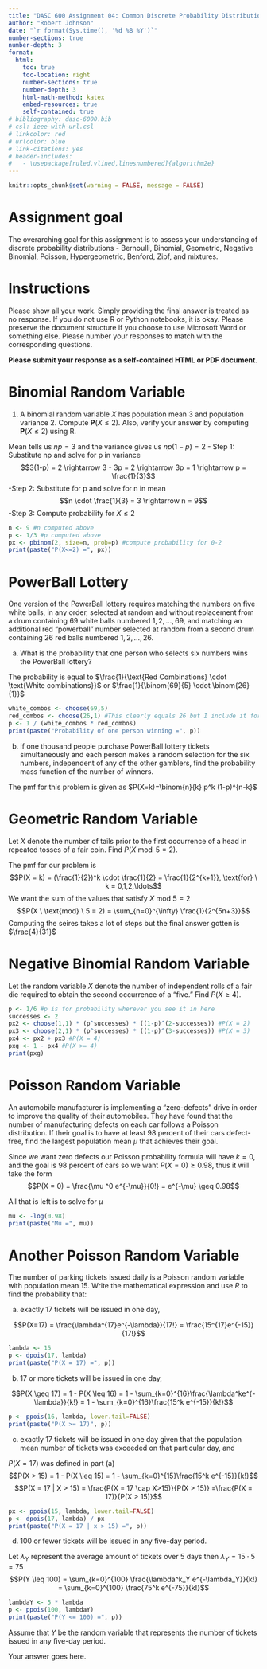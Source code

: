 ---
title: "DASC 600 Assignment 04: Common Discrete Probability Distributions"
author: "Robert Johnson"
date: "`r format(Sys.time(), '%d %B %Y')`"
number-sections: true
number-depth: 3
format:
  html:
    toc: true
    toc-location: right
    number-sections: true
    number-depth: 3
    html-math-method: katex
    embed-resources: true
    self-contained: true
# bibliography: dasc-6000.bib 
# csl: ieee-with-url.csl
# linkcolor: red
# urlcolor: blue
# link-citations: yes
# header-includes:
#   - \usepackage[ruled,vlined,linesnumbered]{algorithm2e}
---

```{r setup, include=FALSE} 
knitr::opts_chunk$set(warning = FALSE, message = FALSE) 
```


# Assignment goal

The overarching goal for this assignment is to assess your understanding of discrete probability distributions - Bernoulli, Binomial, Geometric, Negative Binomial, Poisson, Hypergeometric, Benford, Zipf, and mixtures.

# Instructions

Please show all your work. Simply providing the final answer is treated as no response. If you do not use R or Python notebooks, it is okay. Please preserve the document structure if you choose to use Microsoft Word or something else. Please number your responses to match with the corresponding questions.

**Please submit your response as a self-contained HTML or PDF document**. 

# Binomial Random Variable


1. A binomial random variable $X$ has population mean 3 and population variance $2.$ Compute $\mathbf{P}(X \leq 2)$. Also, verify your answer by computing $\mathbf{P}(X \leq 2)$ using R.

    
Mean tells us $np = 3$ and the variance gives us $np(1-p) = 2$
- Step 1: Substitute np and solve for p in variance
$$3(1-p) = 2 \rightarrow 3 - 3p = 2 \rightarrow 3p = 1 \rightarrow p = \frac{1}{3}$$
-Step 2: Substitute for p and solve for n in mean
$$n \cdot \frac{1}{3} = 3 \rightarrow n = 9$$
-Step 3: Compute probability for $X \leq 2$
```{r}
n <- 9 #n computed above
p <- 1/3 #p computed above
px <- pbinom(2, size=n, prob=p) #compute probability for 0-2
print(paste("P(X<=2) =", px))
```


# PowerBall Lottery

One version of the PowerBall lottery requires matching the numbers on five white balls, in any order, selected at random and without replacement from a drum containing 69 white balls numbered $1,2, \ldots, 69$, and matching an additional red "powerball" number selected at random from a second drum containing 26 red balls numbered $1,2, \ldots, 26.$

(a) What is the probability that one person who selects six numbers wins the PowerBall lottery?

The probability is equal to $\frac{1}{\text{Red Combinations} \cdot \text{White combinations}}$ or $\frac{1}{\binom{69}{5} \cdot \binom{26}{1}}$
```{r}
white_combos <- choose(69,5)
red_combos <- choose(26,1) #This clearly equals 26 but I include it for posterity
p <- 1 / (white_combos * red_combos)
print(paste("Probability of one person winning =", p))
```

(b) If one thousand people purchase PowerBall lottery tickets simultaneously and each person makes a random selection for the six numbers, independent of any of the other gamblers, find the probability mass function of the number of winners.

The pmf for this problem is given as $P(X=k)=\binom{n}{k} p^k (1-p)^{n-k}$

# Geometric Random Variable
    
Let $X$ denote the number of tails prior to the first occurrence of a head in repeated tosses of a fair coin. Find $P(X \bmod 5=2)$. 

The pmf for our problem is
$$P(X = k) = (\frac{1}{2})^k \cdot \frac{1}{2} = \frac{1}{2^{k+1}}, \text{for} \ k = 0,1,2,\ldots$$
We want the sum of the values that satisfy $X\ \text{mod} \ 5 = 2$
$$P(X \ \text{mod} \ 5 = 2) = \sum_{n=0}^{\infty} \frac{1}{2^{5n+3}}$$
Computing the seires takes a lot of steps but the final answer gotten is $\frac{4}{31}$

# Negative Binomial Random Variable

Let the random variable $X$ denote the number of independent rolls of a fair die required to obtain the second occurrence of a "five." Find $P(X \geq 4)$. 

```{r}
p <- 1/6 #p is for probability wherever you see it in here
successes <- 2
px2 <- choose(1,1) * (p^successes) * ((1-p)^(2-successes)) #P(X = 2)
px3 <- choose(2,1) * (p^successes) * ((1-p)^(3-successes)) #P(X = 3)
px4 <- px2 + px3 #P(X = 4)
pxg <- 1 - px4 #P(X >= 4)
print(pxg)
```


# Poisson Random Variable

An automobile manufacturer is implementing a "zero-defects" drive in order to improve the quality of their automobiles. They have found that the number of manufacturing defects on each car follows a Poisson distribution. If their goal is to have at least 98 percent of their cars defect-free, find the largest population mean $\mu$ that achieves their goal. 

Since we want zero defects our Poisson probability formula will have $k = 0$, and the goal is 98 percent of cars so we want $P(X=0) \geq 0.98$, thus it will take the form
$$P(X = 0) = \frac{\mu ^0 e^{-\mu}}{0!} = e^{-\mu} \geq 0.98$$

All that is left is to solve for $\mu$
```{r}
mu <- -log(0.98)
print(paste("Mu =", mu))
```

# Another Poisson Random Variable

The number of parking tickets issued daily is a Poisson random variable with population mean $15.$ Write the mathematical expression and use $R$ to find the probability that:

(a) exactly 17 tickets will be issued in one day,

$$P(X=17) = \frac{\lambda^{17}e^{-\lambda}}{17!} = \frac{15^{17}e^{-15}}{17!}$$
```{r}
lambda <- 15
p <- dpois(17, lambda)
print(paste("P(X = 17) =", p))
```

(b) 17 or more tickets will be issued in one day,

$$P(X \geq 17) = 1 - P(X \leq 16) = 1 - \sum_{k=0}^{16}\frac{\lambda^ke^{-\lambda}}{k!} = 1 - \sum_{k=0}^{16}\frac{15^k e^{-15}}{k!}$$
```{r}
p <- ppois(16, lambda, lower.tail=FALSE)
print(paste("P(X >= 17)", p))
```

(c) exactly 17 tickets will be issued in one day given that the population mean number of tickets was exceeded on that particular day, and

$P(X = 17)$ was defined in part (a)
$$P(X > 15) = 1 - P(X \leq 15) = 1 - \sum_{k=0}^{15}\frac{15^k e^{-15}}{k!}$$
$$P(X = 17 | X > 15) = \frac{P(X = 17 \cap X>15)}{P(X > 15)} =\frac{P(X = 17)}{P(X > 15)}$$
```{r}
px <- ppois(15, lambda, lower.tail=FALSE)
p <- dpois(17, lambda) / px
print(paste("P(X = 17 | x > 15) =", p))
```

(d) 100 or fewer tickets will be issued in any five-day period.

Let $\lambda_{Y}$ represent the average amount of tickets over 5 days then $\lambda_{Y} = 15 \cdot 5 = 75$
$$P(Y \leq 100) = \sum_{k=0}^{100} \frac{\lambda^k_Y e^{-\lambda_Y}}{k!} = \sum_{k=0}^{100} \frac{75^k e^{-75}}{k!}$$
```{r}
lambdaY <- 5 * lambda
p <- ppois(100, lambdaY)
print(paste("P(Y <= 100) =", p))
```

Assume that $Y$ be the random variable that represents the number of tickets issued in any five-day period.
    
Your answer goes here.
